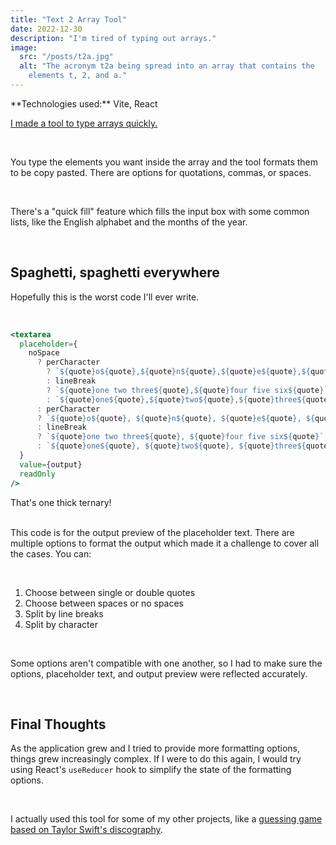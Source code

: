```yaml
---
title: "Text 2 Array Tool"
date: 2022-12-30
description: "I'm tired of typing out arrays."
image:
  src: "/posts/t2a.jpg"
  alt: "The acronym t2a being spread into an array that contains the
    elements t, 2, and a."
---
```



<Note emoji="📟" type="technology">
  **Technologies used:** Vite, React
</Note>

<br />

[I made a tool to type arrays quickly.](https://text2array.vercel.app/)

<br />

You type the elements you want inside the array and the tool formats
them to be copy pasted. There are options for quotations, commas, or
spaces.

<br />

There's a "quick fill" feature which fills the input box with some
common lists, like the English alphabet and the months of the year.

<br />

## Spaghetti, spaghetti everywhere

Hopefully this is the worst code I'll ever write.

<br />

```jsx
<textarea
  placeholder={
    noSpace
      ? perCharacter
        ? `${quote}o${quote},${quote}n${quote},${quote}e${quote},${quote}t,${quote},${quote}w${quote},${quote}o${quote},${quote}t${quote},${quote}h${quote},${quote}r${quote},${quote}e${quote},${quote}e${quote}`
        : lineBreak
        ? `${quote}one two three${quote},${quote}four five six${quote}`
        : `${quote}one${quote},${quote}two${quote},${quote}three${quote}`
      : perCharacter
      ? `${quote}o${quote}, ${quote}n${quote}, ${quote}e${quote}, ${quote}t, ${quote}, ${quote}w${quote}, ${quote}o${quote}, ${quote}t${quote}, ${quote}h${quote}, ${quote}r${quote}, ${quote}e${quote}, ${quote}e${quote}`
      : lineBreak
      ? `${quote}one two three${quote}, ${quote}four five six${quote}`
      : `${quote}one${quote}, ${quote}two${quote}, ${quote}three${quote}`
  }
  value={output}
  readOnly
/>
```

<figcaption>That's one thick ternary!</figcaption>

<br />

This code is for the output preview of the placeholder text. There are
multiple options to format the output which made it a challenge to
cover all the cases. You can:

<br />

1. Choose between single or double quotes
2. Choose between spaces or no spaces
3. Split by line breaks
4. Split by character

<br />

Some options aren't compatible with one another, so I had to make sure
the options, placeholder text, and output preview were reflected
accurately.

<br />

## Final Thoughts

As the application grew and I tried to provide more formatting
options, things grew increasingly complex. If I were to do this again,
I would try using React's <code>useReducer</code> hook to simplify the
state of the formatting options.

<br />

I actually used this tool for some of my other projects, like a
[guessing game based on Taylor Swift's discography](https://tsguess.vercel.app).

<br />
